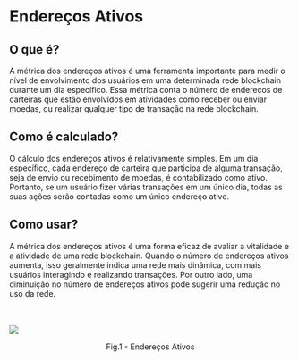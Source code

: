 # Endereços Ativos

## O que é?

A métrica dos endereços ativos é uma ferramenta importante para medir o nível de envolvimento dos usuários em uma determinada rede blockchain durante um dia específico. Essa métrica conta o número de endereços de carteiras que estão envolvidos em atividades como receber ou enviar moedas, ou realizar qualquer tipo de transação na rede blockchain.

## Como é calculado?

O cálculo dos endereços ativos é relativamente simples. Em um dia específico, cada endereço de carteira que participa de alguma transação, seja de envio ou recebimento de moedas, é contabilizado como ativo. Portanto, se um usuário fizer várias transações em um único dia, todas as suas ações serão contadas como um único endereço ativo.

## Como usar?

A métrica dos endereços ativos é uma forma eficaz de avaliar a vitalidade e a atividade de uma rede blockchain. Quando o número de endereços ativos aumenta, isso geralmente indica uma rede mais dinâmica, com mais usuários interagindo e realizando transações. Por outro lado, uma diminuição no número de endereços ativos pode sugerir uma redução no uso da rede.

<br></br>
![](../../imgs/oc_activeaddr.jpg)
<figcaption align="center" style={{ fontSize: "12px", color: "#B0B0B0 " }}>
  Fig.1 - Endereços Ativos
</figcaption>
